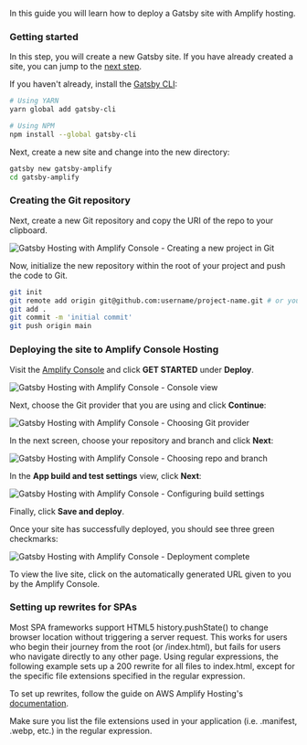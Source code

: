 In this guide you will learn how to deploy a Gatsby site with Amplify hosting.

### Getting started

<Callout>

In this step, you will create a new Gatsby site. If you have already created a site, you can jump to the [next step](#creating-the-git-repository).

</Callout>

If you haven't already, install the [Gatsby CLI](https://www.gatsbyjs.org/tutorial/part-zero/#using-the-gatsby-cli):

```sh
# Using YARN
yarn global add gatsby-cli

# Using NPM
npm install --global gatsby-cli
```

Next, create a new site and change into the new directory:

```sh
gatsby new gatsby-amplify
cd gatsby-amplify
```

### Creating the Git repository

Next, create a new Git repository and copy the URI of the repo to your clipboard.

![Gatsby Hosting with Amplify Console - Creating a new project in Git](/images/hosting/gatsby/1.png)

Now, initialize the new repository within the root of your project and push the code to Git.

```sh
git init
git remote add origin git@github.com:username/project-name.git # or your git repository location
git add .
git commit -m 'initial commit'
git push origin main
```

### Deploying the site to Amplify Console Hosting

Visit the [Amplify Console](https://console.aws.amazon.com/amplify/home) and click __GET STARTED__ under __Deploy__.

![Gatsby Hosting with Amplify Console - Console view](/images/hosting/gatsby/2.png)

Next, choose the Git provider that you are using and click __Continue__:

![Gatsby Hosting with Amplify Console - Choosing Git provider](/images/hosting/gatsby/3.png)

In the next screen, choose your repository and branch and click __Next__:

![Gatsby Hosting with Amplify Console - Choosing repo and branch](/images/hosting/gatsby/4.png)

In the __App build and test settings__ view, click __Next__:

![Gatsby Hosting with Amplify Console - Configuring build settings](/images/hosting/gatsby/5.png)

Finally, click __Save and deploy__.

Once your site has successfully deployed, you should see three green checkmarks:

![Gatsby Hosting with Amplify Console - Deployment complete](/images/hosting/gatsby/6.png)

To view the live site, click on the automatically generated URL given to you by the Amplify Console.

### Setting up rewrites for SPAs

Most SPA frameworks support HTML5 history.pushState() to change browser location without triggering a server request. This works for users who begin their journey from the root (or /index.html), but fails for users who navigate directly to any other page. Using regular expressions, the following example sets up a 200 rewrite for all files to index.html, except for the specific file extensions specified in the regular expression.

To set up rewrites, follow the guide on AWS Amplify Hosting's [documentation](https://docs.aws.amazon.com/amplify/latest/userguide/redirects.html#redirects-for-single-page-web-apps-spa).

<Callout>
Make sure you list the file extensions used in your application (i.e. .manifest, .webp, etc.) in the regular expression.
</Callout>